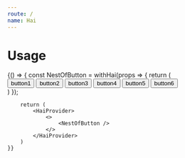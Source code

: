 ```yaml
---
route: /
name: Hai
---
```



# Usage

<Playground>
	{() => {
		const NestOfButton = withHai(props => {
			return (
				<div style={{width: '100%', height: '40vh', position: 'relative'}}>
					<button onClick={props.hai.open} style={{margin: '2em'}}>button1</button>
					<button style={{margin: '1em 8em'}}>button2</button>
					<button style={{position: 'absolute', right: 0, top: 10}}>button3</button>
					<button style={{position: 'absolute', right: 30, bottom: 10}}>button4</button>
					<button style={{position: 'absoulte', left: '40%', top: '70%'}}>button5</button>
					<button style={{position: 'absolute', right: '70%', bottom: '20%'}}>button6</button>
				</div>
			)
		});

		return (
			<HaiProvider>
				<>
					<NestOfButton />
				</>
			</HaiProvider>
		)
	}}
</Playground>
